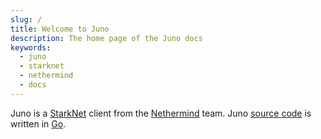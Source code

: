 ```yaml
---
slug: /
title: Welcome to Juno
description: The home page of the Juno docs
keywords:
  - juno
  - starknet
  - nethermind
  - docs
---
```


Juno is a [StarkNet](https://starknet.io/) client from the [Nethermind](https://nethermind.io/) team. Juno [source code](https://github.com/NethermindEth/juno) is written in [Go](https://go.dev/).
